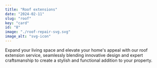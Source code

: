 ```yaml
---
title: "Roof extensions"
date: "2024-02-11"
slug: "roof"
key: "card"
id: "8"
image: "./roof-repair-svg.svg"
image_alt: "svg-icon"
---
```


Expand your living space and elevate your home's appeal with our roof extension service, seamlessly blending innovative design and expert craftsmanship to create a stylish and functional addition to your property.